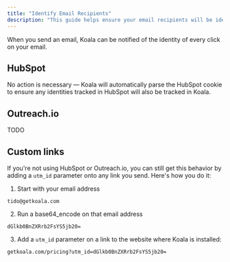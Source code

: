 ```yaml
---
title: "Identify Email Recipients"
description: "This guide helps ensure your email recipients will be identified in Koala"
---
```


When you send an email, Koala can be notified of the identity of every click on your email.

## HubSpot

No action is necessary — Koala will automatically parse the HubSpot cookie to ensure any identities tracked in HubSpot will also be tracked in Koala.

## Outreach.io

TODO

## Custom links

If you're not using HubSpot or Outreach.io, you can still get this behavior by adding a `utm_id` parameter onto any link you send. Here's how you do it:

1. Start with your email address

```
tido@getkoala.com
```

2. Run a base64_encode on that email address

```
dGlkb0BnZXRrb2FsYS5jb20=
```

3. Add a `utm_id` parameter on a link to the website where Koala is installed:

```
getkoala.com/pricing?utm_id=dGlkb0BnZXRrb2FsYS5jb20=
```